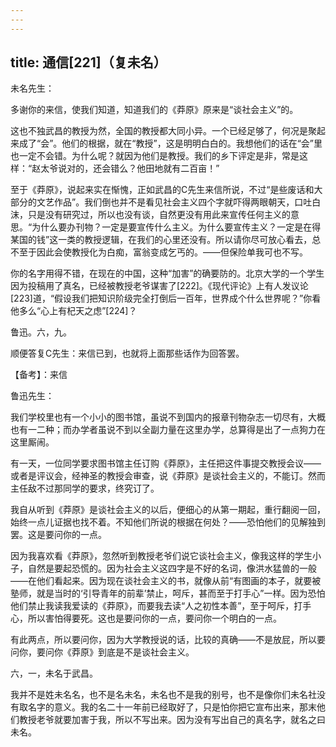 ```yaml
---
---
---
```

title: 通信[221]（复未名）
---




未名先生：

多谢你的来信，使我们知道，知道我们的《莽原》原来是“谈社会主义”的。

这也不独武昌的教授为然，全国的教授都大同小异。一个已经足够了，何况是聚起来成了“会”。他们的根据，就在“教授”，这是明明白白的。我想他们的话在“会”里也一定不会错。为什么呢？就因为他们是教授。我们的乡下评定是非，常是这样：“赵太爷说对的，还会错么？他田地就有二百亩！”

至于《莽原》，说起来实在惭愧，正如武昌的C先生来信所说，不过“是些废话和大部分的文艺作品”。我们倒也并不是看见社会主义四个字就吓得两眼朝天，口吐白沫，只是没有研究过，所以也没有谈，自然更没有用此来宣传任何主义的意思。“为什么要办刊物？一定是要宣传什么主义。为什么要宣传主义？一定是在得某国的钱”这一类的教授逻辑，在我们的心里还没有。所以请你尽可放心看去，总不至于因此会使教授化为白痴，富翁变成乞丐的。——但保险单我可也不写。

你的名字用得不错，在现在的中国，这种“加害”的确要防的。北京大学的一个学生因为投稿用了真名，已经被教授老爷谋害了[222]。《现代评论》上有人发议论[223]道，“假设我们把知识阶级完全打倒后一百年，世界成个什么世界呢？”你看他多么“心上有杞天之虑”[224]？

鲁迅。六，九。

顺便答复C先生：来信已到，也就将上面那些话作为回答罢。





【备考】：来信


鲁迅先生：

我们学校里也有一个小小的图书馆，虽说不到国内的报章刊物杂志一切尽有，大概也有一二种；而办学者虽说不到以全副力量在这里办学，总算得是出了一点狗力在这里厮闹。

有一天，一位同学要求图书馆主任订购《莽原》，主任把这件事提交教授会议——或者是评议会，经神圣的教授会审查，说《莽原》是谈社会主义的，不能订。然而主任敌不过那同学的要求，终究订了。

我自从听到《莽原》是谈社会主义的以后，便细心的从第一期起，重行翻阅一回，始终一点儿证据也找不着。不知他们所说的根据在何处？——恐怕他们的见解独到罢。这是要问你的一点。

因为我喜欢看《莽原》，忽然听到教授老爷们说它谈社会主义，像我这样的学生小子，自然是要起恐慌的。因为社会主义这四字是不好的名词，像洪水猛兽的一般——在他们看起来。因为现在谈社会主义的书，就像从前“有图画的本子，就要被塾师，就是当时的‘引导青年的前辈’禁止，呵斥，甚而至于打手心”一样。因为恐怕他们禁止我读我爱读的《莽原》，而要我去读“人之初性本善”，至于呵斥，打手心，所以害怕得要死。这也是要问你的一点，要问你一个明白的一点。

有此两点，所以要问你，因为大学教授说的话，比较的真确——不是放屁，所以要问你，要问你《莽原》到底是不是谈社会主义。

六，一，未名于武昌。

我并不是姓未名名，也不是名未名，未名也不是我的别号，也不是像你们未名社没有取名字的意义。我的名二十一年前已经取好了，只是怕你把它宣布出来，那末他们教授老爷就要加害于我，所以不写出来。因为没有写出自己的真名字，就名之曰未名。